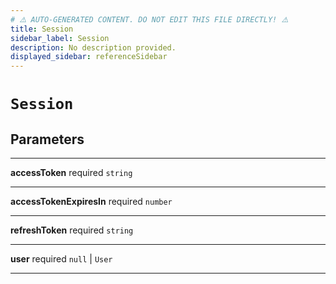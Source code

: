 ```yaml
---
# ⚠️ AUTO-GENERATED CONTENT. DO NOT EDIT THIS FILE DIRECTLY! ⚠️
title: Session
sidebar_label: Session
description: No description provided.
displayed_sidebar: referenceSidebar
---
```


# `Session`

## Parameters

---

**<span className="parameter-name">accessToken</span>** <span className="optional-status">required</span> `string`

---

**<span className="parameter-name">accessTokenExpiresIn</span>** <span className="optional-status">required</span> `number`

---

**<span className="parameter-name">refreshToken</span>** <span className="optional-status">required</span> `string`

---

**<span className="parameter-name">user</span>** <span className="optional-status">required</span> `null` | `User`

---
